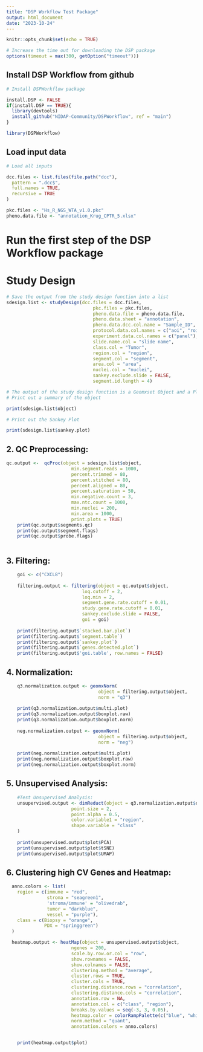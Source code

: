 ```yaml
---
title: "DSP Workflow Test Package"
output: html_document
date: "2023-10-24"
---
```


```r
knitr::opts_chunk$set(echo = TRUE)

# Increase the time out for downloading the DSP package
options(timeout = max(300, getOption("timeout")))
```

## Install DSP Workflow from github

```r

# Install DSPWorkflow package

install.DSP <- FALSE
if(install.DSP == TRUE){
  library(devtools)
  install_github("NIDAP-Community/DSPWorkflow", ref = "main")
}

library(DSPWorkflow)

```

## Load input data

``` r
# Load all inputs

dcc.files <- list.files(file.path("dcc"),
  pattern = ".dcc$",
  full.names = TRUE,
  recursive = TRUE
)

pkc.files <- "Hs_R_NGS_WTA_v1.0.pkc"
pheno.data.file <- "annotation_Krug_CPTR_5.xlsx"

```

# Run the first step of the DSP Workflow package

# Study Design

```r

# Save the output from the study design function into a list
sdesign.list <- studyDesign(dcc.files = dcc.files, 
                                pkc.files = pkc.files,
                                pheno.data.file = pheno.data.file,
                                pheno.data.sheet = "annotation",
                                pheno.data.dcc.col.name = "Sample_ID",
                                protocol.data.col.names = c("aoi", "roi"),
                                experiment.data.col.names = c("panel"),
                                slide.name.col = "slide name", 
                                class.col = "Tumor", 
                                region.col = "region", 
                                segment.col = "segment",
                                area.col = "area",
                                nuclei.col = "nuclei", 
                                sankey.exclude.slide = FALSE, 
                                segment.id.length = 4)

# The output of the study design function is a Geomxset Object and a Plot
# Print out a summary of the object

print(sdesign.list$object)

# Print out the Sankey Plot

print(sdesign.list$sankey.plot)
```

## 2. QC Preprocessing:

```r

qc.output <-  qcProc(object = sdesign.list$object,
                        min.segment.reads = 1000, 
                        percent.trimmed = 80,    
                        percent.stitched = 80,   
                        percent.aligned = 80,    
                        percent.saturation = 50, 
                        min.negative.count = 3,   
                        max.ntc.count = 1000,     
                        min.nuclei = 200,         
                        min.area = 1000,
                        print.plots = TRUE)
    print(qc.output$segments.qc)
    print(qc.output$segment.flags)
    print(qc.output$probe.flags)
    
```

## 3. Filtering:

```r
  
    goi <- c("CXCL8")
    
    filtering.output <- filtering(object = qc.output$object,
                            loq.cutoff = 2, 
                            loq.min = 2, 
                            segment.gene.rate.cutoff = 0.01,
                            study.gene.rate.cutoff = 0.01, 
                            sankey.exclude.slide = FALSE, 
                            goi = goi)
    
    print(filtering.output$`stacked.bar.plot`)
    print(filtering.output$`segment.table`)
    print(filtering.output$`sankey.plot`)
    print(filtering.output$`genes.detected.plot`)
    print(filtering.output$'goi.table', row.names = FALSE)
```


## 4. Normalization:
  
```r
  
    q3.normalization.output <- geomxNorm(
                                  object = filtering.output$object, 
                                  norm = "q3")
    
    print(q3.normalization.output$multi.plot)
    print(q3.normalization.output$boxplot.raw)
    print(q3.normalization.output$boxplot.norm)
    
    neg.normalization.output <- geomxNorm(
                                  object = filtering.output$object, 
                                  norm = "neg")
    
    print(neg.normalization.output$multi.plot)
    print(neg.normalization.output$boxplot.raw)
    print(neg.normalization.output$boxplot.norm)
```


## 5. Unsupervised Analysis:

```r

    #Test Unsupervised Analysis:
    unsupervised.output <- dimReduct(object = q3.normalization.output$object,
                        point.size = 2,
                        point.alpha = 0.5,
                        color.variable1 = "region",
                        shape.variable = "class"
    )
    
    print(unsupervised.output$plot$PCA)
    print(unsupervised.output$plot$tSNE)
    print(unsupervised.output$plot$UMAP)

```


## 6. Clustering high CV Genes and Heatmap:

 
```r
    
  anno.colors <- list(
    region = c(immune = "red", 
               stroma = "seagreen1", 
               'stroma/immune' = "olivedrab", 
               tumor = "darkblue", 
               vessel = "purple"), 
    class = c(Biopsy = "orange", 
              PDX = "springgreen")
  )  

  heatmap.output <- heatMap(object = unsupervised.output$object, 
                        ngenes = 200, 
                        scale.by.row.or.col = "row", 
                        show.rownames = FALSE, 
                        show.colnames = FALSE, 
                        clustering.method = "average", 
                        cluster.rows = TRUE, 
                        cluster.cols = TRUE,
                        clustering.distance.rows = "correlation", 
                        clustering.distance.cols = "correlation", 
                        annotation.row = NA, 
                        annotation.col = c("class", "region"), 
                        breaks.by.values = seq(-3, 3, 0.05), 
                        heatmap.color = colorRampPalette(c("blue", "white", "red"))(120), 
                        norm.method = "quant", 
                        annotation.colors = anno.colors)


    print(heatmap.output$plot)
    
```
